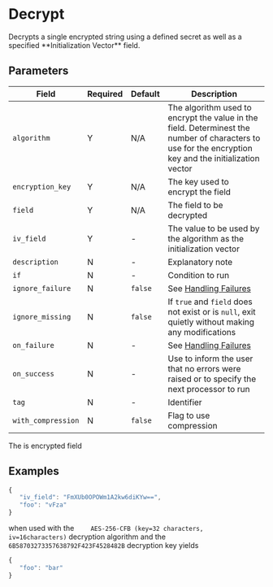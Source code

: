 
# Decrypt

<Synopsis>
Decrypts a single encrypted string using a defined secret as well as a specified **Initialization Vector** field.
</Synopsis>

## Parameters

|Field|Required|Default|Description|
|---|---|---|---|
|`algorithm`|Y|N/A|The algorithm used to encrypt the value in the field. Determinest the number of characters to use for the encryption key and the initialization vector|
|`encryption_key`|Y|N/A|The key used to encrypt the field|
|`field`|Y|N/A|The field to be decrypted|
|`iv_field`|Y|-|The value to be used by the algorithm as the initialization vector|
|`description`|N|-|Explanatory note|
|`if`|N|-|Condition to run|
|`ignore_failure`|N|`false`|See [Handling Failures](../handling-failures.mdx)|
|`ignore_missing`|N|`false`|If `true` and `field` does not exist or is `null`, exit quietly without making any modifications|
|`on_failure`|N|-|See [Handling Failures](../handling-failures.mdx)|
|`on_success`|N|-|Use to inform the user that no errors were raised or to specify the next processor to run|
|`tag`|N|-|Identifier|
|`with_compression`|N|`false`|Flag to use compression|

The is encrypted field

## Examples

```js
{
   "iv_field": "FmXUb0OPOWm1A2kw6diKYw==",
   "foo": "vFza"
}
```

when used with the `	AES-256-CFB (key=32 characters, iv=16characters)` decryption algorithm and the `6B58703273357638792F423F4528482B` decryption key yields

```js
{
   "foo": "bar"
}
```
